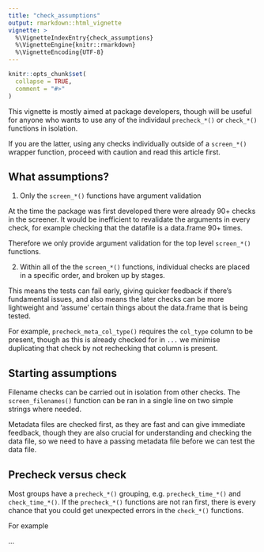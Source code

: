 ```yaml
---
title: "check_assumptions"
output: rmarkdown::html_vignette
vignette: >
  %\VignetteIndexEntry{check_assumptions}
  %\VignetteEngine{knitr::rmarkdown}
  %\VignetteEncoding{UTF-8}
---
```


```r
knitr::opts_chunk$set(
  collapse = TRUE,
  comment = "#>"
)
```

This vignette is mostly aimed at package developers, though will be useful for anyone who wants to use any of the individaul `precheck_*()` or `check_*()` functions in isolation. 

If you are the latter, using any checks individually outside of a `screen_*()` wrapper function, proceed with caution and read this article first.

## What assumptions?

1. Only the `screen_*()` functions have argument validation

At the time the package was first developed there were already 90+ checks in the screener. It would be inefficient to revalidate the arguments in every check, for example checking that the datafile is a data.frame 90+ times.

Therefore we only provide argument validation for the top level `screen_*()` functions.

2. Within all of the the `screen_*()` functions, individual checks are placed in a specific order, and broken up by stages. 

This means the tests can fail early, giving quicker feedback if there's fundamental issues, and also means the later checks can be more lightweight and 'assume' certain things about the data.frame that is being tested.

For example, `precheck_meta_col_type()` requires the `col_type` column to be present, though as this is already checked for in `...` we minimise duplicating that check by not rechecking that column is present.

## Starting assumptions

Filename checks can be carried out in isolation from other checks. The `screen_filenames()` function can be ran in a single line on two simple strings where needed.

Metadata files are checked first, as they are fast and can give immediate feedback, though they are also crucial for understanding and checking the data file, so we need to have a passing metadata file before we can test the data file.

## Precheck versus check

Most groups have a `precheck_*()` grouping, e.g. `precheck_time_*()` and `check_time_*()`. If the `precheck_*()` functions are not ran first, there is every chance that you could get unexpected errors in the `check_*()` functions.

For example

...
